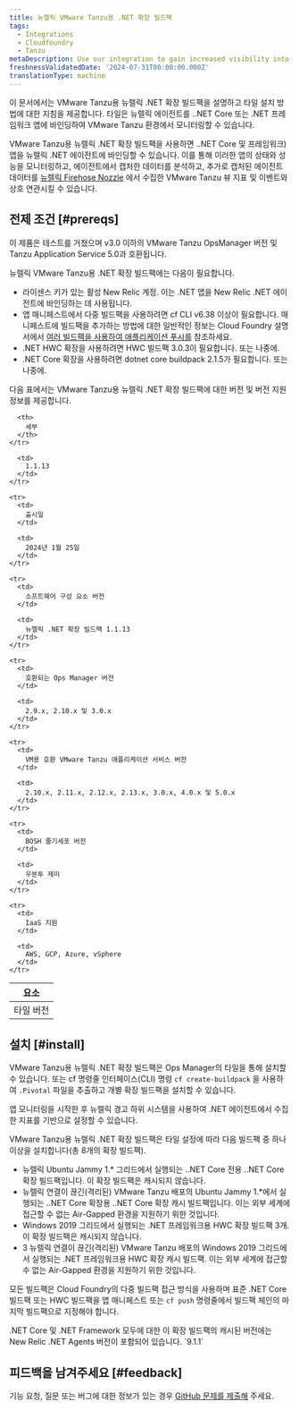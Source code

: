 ```yaml
---
title: 뉴렐릭 VMware Tanzu용 .NET 확장 빌드팩
tags:
  - Integrations
  - Cloudfoundry
  - Tanzu
metaDescription: Use our integration to gain increased visibility into the performance of your VMware Tanzu environment.
freshnessValidatedDate: '2024-07-31T00:00:00.000Z'
translationType: machine
---
```


이 문서에서는 VMware Tanzu용 뉴렐릭 .NET 확장 빌드팩을 설명하고 타일 설치 방법에 대한 지침을 제공합니다. 타일은 뉴렐릭 에이전트를 ..NET Core 또는 .NET 프레임워크 앱에 바인딩하여 VMware Tanzu 환경에서 모니터링할 수 있습니다.

VMware Tanzu용 뉴렐릭 .NET 확장 빌드팩을 사용하면 ..NET Core 및 프레임워크) 앱을 뉴렐릭 .NET 에이전트에 바인딩할 수 있습니다. 이를 통해 이러한 앱의 상태와 성능을 모니터링하고, 에이전트에서 캡처한 데이터를 분석하고, 추가로 캡처된 에이전트 데이터를 [뉴렐릭 Firehose Nozzle](https://network.pivotal.io/products/nr-firehose-nozzle/) 에서 수집한 VMware Tanzu 뷰 지표 및 이벤트와 상호 연관시킬 수 있습니다.

## 전제 조건 [#prereqs]

이 제품은 테스트를 거쳤으며 v3.0 이하의 VMware Tanzu OpsManager 버전 및 Tanzu Application Service 5.0과 호환됩니다.

뉴렐릭 VMware Tanzu용 .NET 확장 빌드팩에는 다음이 필요합니다.

* 라이센스 키가 있는 활성 New Relic 계정. 이는 .NET 앱을 New Relic .NET 에이전트에 바인딩하는 데 사용됩니다.
* 앱 매니페스트에서 다중 빌드팩을 사용하려면 cf CLI v6.38 이상이 필요합니다. 매니페스트에 빌드팩을 추가하는 방법에 대한 일반적인 정보는 Cloud Foundry 설명서에서 [여러 빌드팩을 사용하여 애플리케이션 푸시를](https://docs.pivotal.io/application-service/buildpacks/use-multiple-buildpacks.html) 참조하세요.
* .NET HWC 확장을 사용하려면 HWC 빌드팩 3.0.3이 필요합니다. 또는 나중에.
* .NET Core 확장을 사용하려면 dotnet core buildpack 2.1.5가 필요합니다. 또는 나중에.

다음 표에서는 VMware Tanzu용 뉴렐릭 .NET 확장 빌드팩에 대한 버전 및 버전 지원 정보를 제공합니다.

<table>
  <thead>
    <tr>
      <th>
        요소
      </th>

      <th>
        세부
      </th>
    </tr>
  </thead>

  <tbody>
    <tr>
      <td>
        타일 버전
      </td>

      <td>
        1.1.13
      </td>
    </tr>

    <tr>
      <td>
        출시일
      </td>

      <td>
        2024년 1월 25일
      </td>
    </tr>

    <tr>
      <td>
        소프트웨어 구성 요소 버전
      </td>

      <td>
        뉴렐릭 .NET 확장 빌드팩 1.1.13
      </td>
    </tr>

    <tr>
      <td>
        호환되는 Ops Manager 버전
      </td>

      <td>
        2.9.x, 2.10.x 및 3.0.x
      </td>
    </tr>

    <tr>
      <td>
        VM용 호환 VMware Tanzu 애플리케이션 서비스 버전
      </td>

      <td>
        2.10.x, 2.11.x, 2.12.x, 2.13.x, 3.0.x, 4.0.x 및 5.0.x
      </td>
    </tr>

    <tr>
      <td>
        BOSH 줄기세포 버전
      </td>

      <td>
        우분투 제미
      </td>
    </tr>

    <tr>
      <td>
        IaaS 지원
      </td>

      <td>
        AWS, GCP, Azure, vSphere
      </td>
    </tr>
  </tbody>
</table>

## 설치 [#install]

VMware Tanzu용 뉴렐릭 .NET 확장 빌드팩은 Ops Manager의 타일을 통해 설치할 수 있습니다. 또는 cf 명령줄 인터페이스(CLI) 명령 `cf create-buildpack` 을 사용하여 `.Pivotal` 파일을 추출하고 개별 확장 빌드팩을 설치할 수 있습니다.

앱 모니터링을 시작한 후 뉴렐릭 경고 하위 시스템을 사용하여 .NET 에이전트에서 수집한 지표를 기반으로 <InlinePopover type="alerts"/>설정할 수 있습니다.

VMware Tanzu용 뉴렐릭 .NET 확장 빌드팩은 타일 설정에 따라 다음 빌드팩 중 하나 이상을 설치합니다(총 8개의 확장 빌드팩).

* 뉴렐릭 Ubuntu Jammy 1.\* 그리드에서 실행되는 ..NET Core 전용 ..NET Core 확장 빌드팩입니다. 이 확장 빌드팩은 캐시되지 않습니다.
* 뉴렐릭 연결이 끊긴(격리된) VMware Tanzu 배포의 Ubuntu Jammy 1.\*에서 실행되는 ..NET Core 확장용 ..NET Core 확장 캐시 빌드팩입니다. 이는 외부 세계에 접근할 수 없는 Air-Gapped 환경을 지원하기 위한 것입니다.
* Windows 2019 그리드에서 실행되는 .NET 프레임워크용 HWC 확장 빌드팩 3개. 이 확장 빌드팩은 캐시되지 않습니다.
* 3 뉴렐릭 연결이 끊긴(격리된) VMware Tanzu 배포의 Windows 2019 그리드에서 실행되는 .NET 프레임워크용 HWC 확장 캐시 빌드팩. 이는 외부 세계에 접근할 수 없는 Air-Gapped 환경을 지원하기 위한 것입니다.

모든 빌드팩은 Cloud Foundry의 다중 빌드팩 접근 방식을 사용하며 표준 .NET Core 빌드팩 또는 HWC 빌드팩을 앱 매니페스트 또는 `cf push` 명령줄에서 빌드팩 체인의 마지막 빌드팩으로 지정해야 합니다.

<Callout variant="important">
  .NET Core 및 .NET Framework 모두에 대한 이 확장 빌드팩의 캐시된 버전에는 New Relic .NET Agents 버전이 포함되어 있습니다. `9.1.1`
</Callout>

## 피드백을 남겨주세요 [#feedback]

기능 요청, 질문 또는 버그에 대한 정보가 있는 경우 [GitHub 문제를 제출해](https://github.com/newrelic/newrelic-dotnet-buildpack-tile/issues) 주세요.
